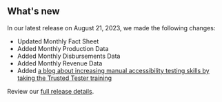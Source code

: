 ## What's new

In our latest release on August 21, 2023, we made the following changes:

- Updated <Link href="/fact-sheet" linkType="default">Monthly Fact Sheet</Link>
- Added <Link href="/downloads/production-by-month/" linkType="default">Monthly Production Data</Link>
- Added <Link href="/downloads/disbursements-by-month/" linkType="default">Monthly Disbursements Data</Link>
- Added <Link href="/downloads/revenue/" linkType="default">Monthly Revenue Data</Link>
- Added [a blog about increasing manual accessibility testing skills by taking the Trusted Tester training](https://blog-nrrd.doi.gov/trusted-tester/)


Review our [full release details](https://github.com/ONRR/nrrd/releases).
